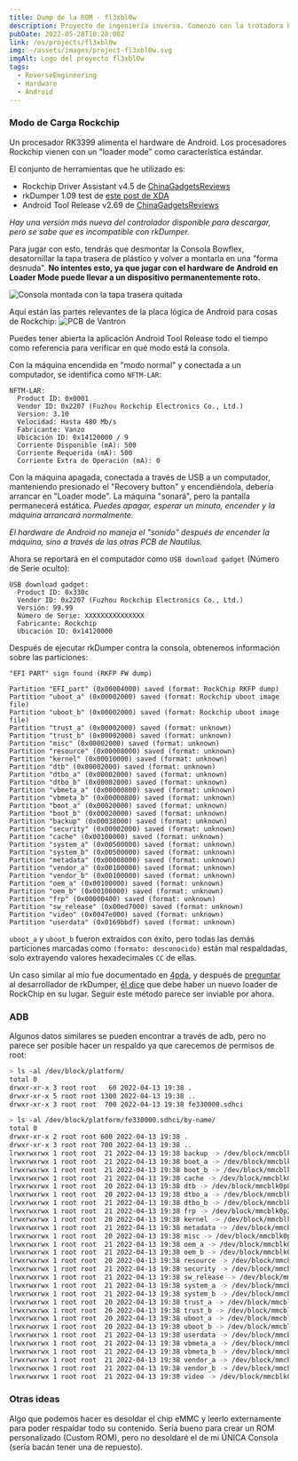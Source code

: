 ```yaml
---
title: Dump de la ROM - fl3xbl0w
description: Proyecto de ingeniería inversa. Comenzó con la trotadora Bowflex Treadmill 22 pero terminó generalizándose para cualquier máquina con Android vendida por Nautilus Inc. (Nautilus, Bowflex, Schwinn).
pubDate: 2022-05-28T10:28:00Z
link: /es/projects/fl3xbl0w
img: ~/assets/images/project-fl3xbl0w.svg
imgAlt: Logo del proyecto fl3xbl0w
tags:
  - ReverseEngineering
  - Hardware
  - Android
---
```


### Modo de Carga Rockchip

Un procesador RK3399 alimenta el hardware de Android. Los procesadores Rockchip vienen con un "loader mode" como característica estándar.

El conjunto de herramientas que he utilizado es:
- Rockchip Driver Assistant v4.5 de [ChinaGadgetsReviews](https://chinagadgetsreviews.com/?s=Rockchip+Driver+Assistant)
- rkDumper 1.09 test de [este post de XDA](https://forum.xda-developers.com/t/tool-rkdumper-utility-for-backup-firmware-of-rockchips-devices.2915363/page-9#post-84229591)
- Android Tool Release v2.69 de [ChinaGadgetsReviews](https://chinagadgetsreviews.com/?s=android+tool+release)

*Hay una versión más nueva del controlador disponible para descargar, pero se sabe que es incompatible con rkDumper.*

Para jugar con esto, tendrás que desmontar la Consola Bowflex, desatornillar la tapa trasera de plástico y volver a montarla en una "forma desnuda".
**No intentes esto, ya que jugar con el hardware de Android en Loader Mode puede llevar a un dispositivo permanentemente roto.**

<Image src={ConsoleMounted} alt="Consola montada con la tapa trasera quitada" format="webp" />

Aquí están las partes relevantes de la placa lógica de Android para cosas de Rockchip:
<Image src={VantronPCB} alt="PCB de Vantron" format="webp" />

Puedes tener abierta la aplicación Android Tool Release todo el tiempo como referencia para verificar en qué modo está la consola.

Con la máquina encendida en "modo normal" y conectada a un computador, se identifica como `NFTM-LAR`:
```
NFTM-LAR:
  Product ID: 0x0001
  Vendor ID: 0x2207 (Fuzhou Rockchip Electronics Co., Ltd.)
  Version: 3.10
  Velocidad: Hasta 480 Mb/s
  Fabricante: Vanzo
  Ubicación ID: 0x14120000 / 9
  Corriente Disponible (mA): 500
  Corriente Requerida (mA): 500
  Corriente Extra de Operación (mA): 0
```

Con la máquina apagada, conectada a través de USB a un computador, manteniendo presionado el "Recovery button" y encendiéndola, debería arrancar en "Loader mode". La máquina "sonará", pero la pantalla permanecerá estática. *Puedes apagar, esperar un minuto, encender y la máquina arrancará normalmente.*

*El hardware de Android no maneja el "sonido" después de encender la máquina, sino a través de las otras PCB de Nautilus.*

Ahora se reportará en el computador como `USB download gadget` (Número de Serie oculto):
```
USB download gadget:
  Product ID: 0x330c
  Vendor ID: 0x2207 (Fuzhou Rockchip Electronics Co., Ltd.)
  Versión: 99.99
  Número de Serie: XXXXXXXXXXXXXXX
  Fabricante: Rockchip
  Ubicación ID: 0x14120000
```

Después de ejecutar rkDumper contra la consola, obtenemos información sobre las particiones:
```
"EFI PART" sign found (RKFP FW dump)

Partition "EFI_part" (0x00004000) saved (format: RockChip RKFP dump)
Partition "uboot_a" (0x00002000) saved (format: Rockchip uboot image file)
Partition "uboot_b" (0x00002000) saved (format: Rockchip uboot image file)
Partition "trust_a" (0x00002000) saved (format: unknown)
Partition "trust_b" (0x00002000) saved (format: unknown)
Partition "misc" (0x00002000) saved (format: unknown)
Partition "resource" (0x00008000) saved (format: unknown)
Partition "kernel" (0x00010000) saved (format: unknown)
Partition "dtb" (0x00002000) saved (format: unknown)
Partition "dtbo_a" (0x00002000) saved (format: unknown)
Partition "dtbo_b" (0x00002000) saved (format: unknown)
Partition "vbmeta_a" (0x00000800) saved (format: unknown)
Partition "vbmeta_b" (0x00000800) saved (format: unknown)
Partition "boot_a" (0x00020000) saved (format: unknown)
Partition "boot_b" (0x00020000) saved (format: unknown)
Partition "backup" (0x00038000) saved (format: unknown)
Partition "security" (0x00002000) saved (format: unknown)
Partition "cache" (0x00100000) saved (format: unknown)
Partition "system_a" (0x00500000) saved (format: unknown)
Partition "system_b" (0x00500000) saved (format: unknown)
Partition "metadata" (0x00008000) saved (format: unknown)
Partition "vendor_a" (0x00100000) saved (format: unknown)
Partition "vendor_b" (0x00100000) saved (format: unknown)
Partition "oem_a" (0x00100000) saved (format: unknown)
Partition "oem_b" (0x00100000) saved (format: unknown)
Partition "frp" (0x00000400) saved (format: unknown)
Partition "sw_release" (0x00ed7000) saved (format: unknown)
Partition "video" (0x0047e000) saved (format: unknown)
Partition "userdata" (0x0169bbdf) saved (format: unknown)
```

`uboot_a` y `uboot_b` fueron extraídos con éxito, pero todas las demás particiones marcadas como `(formato: desconocido)` están mal respaldadas, solo extrayendo valores hexadecimales `CC` de ellas.

Un caso similar al mío fue documentado en [4pda](https://4pda.to/forum/index.php?s=&showtopic=614530&view=findpost&p=102427030), y después de [preguntar](https://forum.xda-developers.com/t/tool-rkdumper-utility-for-backup-firmware-of-rockchips-devices.2915363/page-11#post-86678625) al desarrollador de rkDumper, [él dice](https://forum.xda-developers.com/t/tool-rkdumper-utility-for-backup-firmware-of-rockchips-devices.2915363/page-11#post-86687085) que debe haber un nuevo loader de RockChip en su lugar. Seguir este método parece ser inviable por ahora.


### ADB

Algunos datos similares se pueden encontrar a través de adb, pero no parece ser posible hacer un respaldo ya que carecemos de permisos de root:

```sh
> ls -al /dev/block/platform/
total 0
drwxr-xr-x 3 root root   60 2022-04-13 19:38 .
drwxr-xr-x 5 root root 1300 2022-04-13 19:38 ..
drwxr-xr-x 3 root root  700 2022-04-13 19:38 fe330000.sdhci
```

```sh
> ls -al /dev/block/platform/fe330000.sdhci/by-name/
total 0
drwxr-xr-x 2 root root 600 2022-04-13 19:38 .
drwxr-xr-x 3 root root 700 2022-04-13 19:38 ..
lrwxrwxrwx 1 root root  21 2022-04-13 19:38 backup -> /dev/block/mmcblk0p15
lrwxrwxrwx 1 root root  21 2022-04-13 19:38 boot_a -> /dev/block/mmcblk0p13
lrwxrwxrwx 1 root root  21 2022-04-13 19:38 boot_b -> /dev/block/mmcblk0p14
lrwxrwxrwx 1 root root  21 2022-04-13 19:38 cache -> /dev/block/mmcblk0p17
lrwxrwxrwx 1 root root  20 2022-04-13 19:38 dtb -> /dev/block/mmcblk0p8
lrwxrwxrwx 1 root root  20 2022-04-13 19:38 dtbo_a -> /dev/block/mmcblk0p9
lrwxrwxrwx 1 root root  21 2022-04-13 19:38 dtbo_b -> /dev/block/mmcblk0p10
lrwxrwxrwx 1 root root  21 2022-04-13 19:38 frp -> /dev/block/mmcblk0p25
lrwxrwxrwx 1 root root  20 2022-04-13 19:38 kernel -> /dev/block/mmcblk0p7
lrwxrwxrwx 1 root root  21 2022-04-13 19:38 metadata -> /dev/block/mmcblk0p20
lrwxrwxrwx 1 root root  20 2022-04-13 19:38 misc -> /dev/block/mmcblk0p5
lrwxrwxrwx 1 root root  21 2022-04-13 19:38 oem_a -> /dev/block/mmcblk0p23
lrwxrwxrwx 1 root root  21 2022-04-13 19:38 oem_b -> /dev/block/mmcblk0p24
lrwxrwxrwx 1 root root  20 2022-04-13 19:38 resource -> /dev/block/mmcblk0p6
lrwxrwxrwx 1 root root  21 2022-04-13 19:38 security -> /dev/block/mmcblk0p16
lrwxrwxrwx 1 root root  21 2022-04-13 19:38 sw_release -> /dev/block/mmcblk0p26
lrwxrwxrwx 1 root root  21 2022-04-13 19:38 system_a -> /dev/block/mmcblk0p18
lrwxrwxrwx 1 root root  21 2022-04-13 19:38 system_b -> /dev/block/mmcblk0p19
lrwxrwxrwx 1 root root  20 2022-04-13 19:38 trust_a -> /dev/block/mmcblk0p3
lrwxrwxrwx 1 root root  20 2022-04-13 19:38 trust_b -> /dev/block/mmcblk0p4
lrwxrwxrwx 1 root root  20 2022-04-13 19:38 uboot_a -> /dev/block/mmcblk0p1
lrwxrwxrwx 1 root root  20 2022-04-13 19:38 uboot_b -> /dev/block/mmcblk0p2
lrwxrwxrwx 1 root root  21 2022-04-13 19:38 userdata -> /dev/block/mmcblk0p28
lrwxrwxrwx 1 root root  21 2022-04-13 19:38 vbmeta_a -> /dev/block/mmcblk0p11
lrwxrwxrwx 1 root root  21 2022-04-13 19:38 vbmeta_b -> /dev/block/mmcblk0p12
lrwxrwxrwx 1 root root  21 2022-04-13 19:38 vendor_a -> /dev/block/mmcblk0p21
lrwxrwxrwx 1 root root  21 2022-04-13 19:38 vendor_b -> /dev/block/mmcblk0p22
lrwxrwxrwx 1 root root  21 2022-04-13 19:38 video -> /dev/block/mmcblk0p27
```


### Otras ideas

Algo que podemos hacer es desoldar el chip eMMC y leerlo externamente para poder respaldar todo su contenido. Sería bueno para crear un ROM personalizado (Custom ROM), pero no desoldaré el de mi ÚNICA Consola (sería bacán tener una de repuesto).

